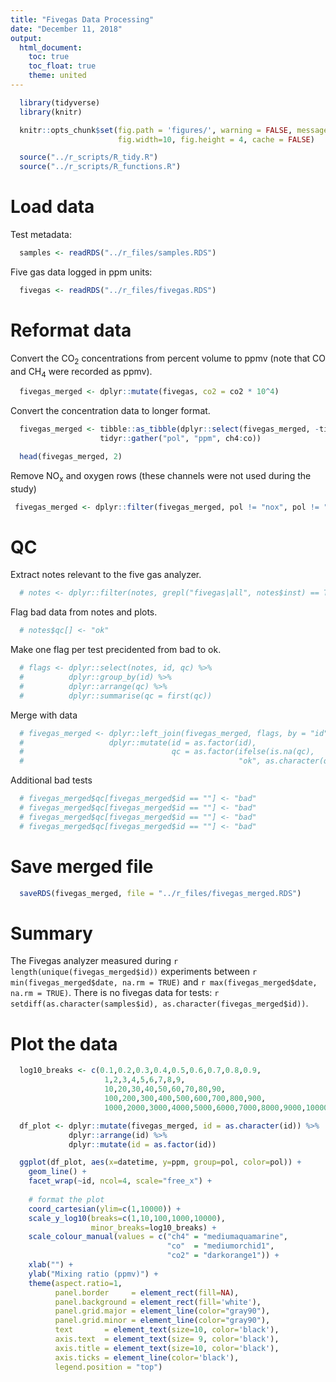 ```yaml
---
title: "Fivegas Data Processing"
date: "December 11, 2018"
output:
  html_document:
    toc: true
    toc_float: true
    theme: united
---
```


```r
  library(tidyverse)
  library(knitr)
```

```r
  knitr::opts_chunk$set(fig.path = 'figures/', warning = FALSE, message = FALSE,
                        fig.width=10, fig.height = 4, cache = FALSE)
```

```r
  source("../r_scripts/R_tidy.R")
  source("../r_scripts/R_functions.R")
```

# Load data

Test metadata:

```r
  samples <- readRDS("../r_files/samples.RDS")
```

Five gas data logged in ppm units:

```r
  fivegas <- readRDS("../r_files/fivegas.RDS")
```

# Reformat data

Convert the CO~2~ concentrations from percent volume to ppmv (note that CO and CH~4~ were recorded as ppmv).

```r
  fivegas_merged <- dplyr::mutate(fivegas, co2 = co2 * 10^4)
```

Convert the concentration data to longer format.

```r
  fivegas_merged <- tibble::as_tibble(dplyr::select(fivegas_merged, -time_s) %>%
                    tidyr::gather("pol", "ppm", ch4:co))

  head(fivegas_merged, 2)
```

Remove NO~x~ and oxygen rows (these channels were not used during the study)

```r
 fivegas_merged <- dplyr::filter(fivegas_merged, pol != "nox", pol != "o2")
```

# QC

Extract notes relevant to the five gas analyzer.

```r
  # notes <- dplyr::filter(notes, grepl("fivegas|all", notes$inst) == TRUE)
```

Flag bad data from notes and plots.

```r
  # notes$qc[] <- "ok"
```

Make one flag per test precidented from bad to ok.

```r
  # flags <- dplyr::select(notes, id, qc) %>%
  #          dplyr::group_by(id) %>%
  #          dplyr::arrange(qc) %>%
  #          dplyr::summarise(qc = first(qc))
```

Merge with data

```r
  # fivegas_merged <- dplyr::left_join(fivegas_merged, flags, by = "id") %>%
  #                   dplyr::mutate(id = as.factor(id),
  #                                 qc = as.factor(ifelse(is.na(qc),
  #                                                "ok", as.character(qc))))

```

Additional bad tests

```r
  # fivegas_merged$qc[fivegas_merged$id == ""] <- "bad"
  # fivegas_merged$qc[fivegas_merged$id == ""] <- "bad"
  # fivegas_merged$qc[fivegas_merged$id == ""] <- "bad"
  # fivegas_merged$qc[fivegas_merged$id == ""] <- "bad"
```

# Save merged file

```r
  saveRDS(fivegas_merged, file = "../r_files/fivegas_merged.RDS")
```

# Summary

The Fivegas analyzer measured during `r length(unique(fivegas_merged$id))` experiments between `r min(fivegas_merged$date, na.rm = TRUE)` and `r max(fivegas_merged$date, na.rm = TRUE)`. There is no fivegas data for tests: `r setdiff(as.character(samples$id), as.character(fivegas_merged$id))`.

# Plot the data

```r
  
  log10_breaks <- c(0.1,0.2,0.3,0.4,0.5,0.6,0.7,0.8,0.9,
                     1,2,3,4,5,6,7,8,9,
                     10,20,30,40,50,60,70,80,90,
                     100,200,300,400,500,600,700,800,900,
                     1000,2000,3000,4000,5000,6000,7000,8000,9000,10000)

  df_plot <- dplyr::mutate(fivegas_merged, id = as.character(id)) %>%
             dplyr::arrange(id) %>%
             dplyr::mutate(id = as.factor(id))

  ggplot(df_plot, aes(x=datetime, y=ppm, group=pol, color=pol)) + 
    geom_line() +
    facet_wrap(~id, ncol=4, scale="free_x") +
    
    # format the plot
    coord_cartesian(ylim=c(1,10000)) + 
    scale_y_log10(breaks=c(1,10,100,1000,10000),
                  minor_breaks=log10_breaks) +
    scale_colour_manual(values = c("ch4" = "mediumaquamarine",
                                   "co"  = "mediumorchid1",
                                   "co2" = "darkorange1")) +
    xlab("") +
    ylab("Mixing ratio (ppmv)") + 
    theme(aspect.ratio=1,
          panel.border     = element_rect(fill=NA),
          panel.background = element_rect(fill='white'),
          panel.grid.major = element_line(color="gray90"),
          panel.grid.minor = element_line(color="gray90"),
          text       = element_text(size=10, color='black'),
          axis.text  = element_text(size= 9, color='black'),
          axis.title = element_text(size=10, color='black'),
          axis.ticks = element_line(color='black'),
          legend.position = "top") 
```